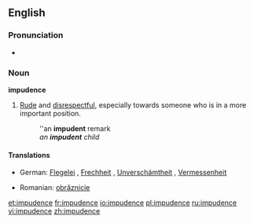==English==

===Pronunciation===
*{{audio|en-us-impudent.ogg|Audio (US)}}

===Noun===
'''impudence'''
#[[rude|Rude]] and [[disrespectful]], especially towards someone who is in a more important position.
#: ''an '''impudent''' remark
#:''an '''impudent''' child''
====Translations====
{{top}}
*German: [[Flegelei]] {{f}}, [[Frechheit]] {{f}}, [[Unverschämtheit]] {{f}}, [[Vermessenheit]] {{f}} 
{{mid}}
*Romanian: [[obrăznicie]] {{f}}
{{bottom}}

[[et:impudence]]
[[fr:impudence]]
[[io:impudence]]
[[pl:impudence]]
[[ru:impudence]]
[[vi:impudence]]
[[zh:impudence]]